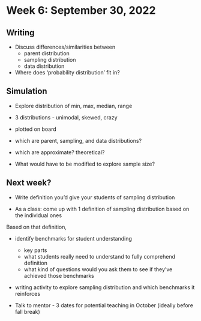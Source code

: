 # Week 6: September 30, 2022


## Writing
- Discuss differences/similarities between 
    - parent distribution
    - sampling distribution
    - data distribution
- Where does 'probability distribution' fit in?

## Simulation
- Explore distribution of min, max, median, range
- 3 distributions - unimodal, skewed, crazy
- plotted on board
- which are parent, sampling, and data distributions?
- which are approximate? theoretical?

- What would have to be modified to explore sample size?

## Next week?

- Write definition you'd give your students of sampling distribution

- As a class: come up with 1 definition of sampling distribution based on the individual ones

Based on that definition,

- identify benchmarks for student understanding

    - key parts
    - what students really need to understand to fully comprehend definition
    - what kind of questions would you ask them to see if they've achieved those benchmarks

- writing activity to explore sampling distribution and which benchmarks it reinforces

- Talk to mentor - 3 dates for potential teaching in October (ideally before fall break)

